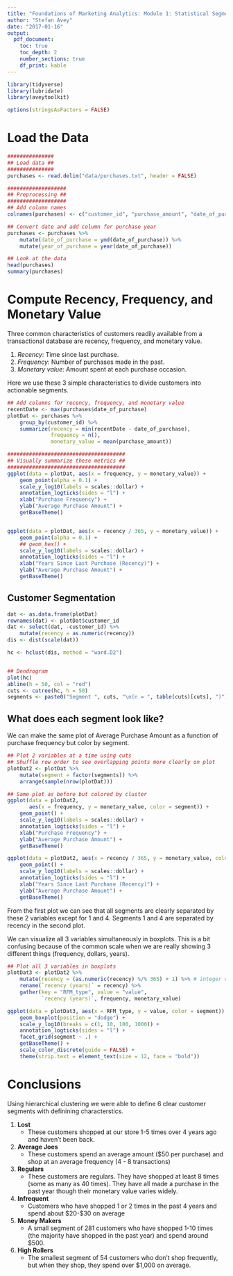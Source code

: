---
title: "Foundations of Marketing Analytics: Module 1: Statistical Segmentation"
author: "Stefan Avey"
date: "2017-01-16"
output:
  pdf_document:
    toc: true
    toc_depth: 2
    number_sections: true
    df_print: kable
---


```{r setup, eval = TRUE, echo = FALSE, message = FALSE, warning = FALSE}

library(tidyverse)
library(lubridate)
library(aveytoolkit)

options(stringsAsFactors = FALSE)
```

# Load the Data

```{r loadData}

###############
## Load data ##
###############
purchases <- read.delim("data/purchases.txt", header = FALSE)

###################
## Preprocessing ##
###################
## Add column names
colnames(purchases) <- c("customer_id", "purchase_amount", "date_of_purchase")

## Convert date and add column for purchase year
purchases <- purchases %>%
    mutate(date_of_purchase = ymd(date_of_purchase)) %>%
    mutate(year_of_purchase = year(date_of_purchase))

## Look at the data
head(purchases)
summary(purchases)

```

# Compute Recency, Frequency, and Monetary Value

Three common characteristics of customers readily available from a transactional database are recency, frequency, and monetary value.

1. *Recency*: Time since last purchase.
2. *Frequency*: Number of purchases made in the past.
3. *Monetary value*: Amount spent at each purchase occasion.

Here we use these 3 simple characteristics to divide customers into actionable segments.

```{r calcRFM}

## Add columns for recency, frequency, and monetary value
recentDate <- max(purchases$date_of_purchase)
plotDat <- purchases %>%
    group_by(customer_id) %>%
    summarize(recency = min(recentDate - date_of_purchase),
              frequency = n(),
              monetary_value = mean(purchase_amount))

######################################
## Visually summarize these metrics ##
######################################
ggplot(data = plotDat, aes(x = frequency, y = monetary_value)) +
    geom_point(alpha = 0.1) +
    scale_y_log10(labels = scales::dollar) +
    annotation_logticks(sides = "l") +
    xlab("Purchase Frequency") +
    ylab("Average Purchase Amount") +
    getBaseTheme()


ggplot(data = plotDat, aes(x = recency / 365, y = monetary_value)) +
    geom_point(alpha = 0.1) +
    ## geom_hex() +
    scale_y_log10(labels = scales::dollar) +
    annotation_logticks(sides = "l") +
    xlab("Years Since Last Purchase (Recency)") +
    ylab("Average Purchase Amount") +
    getBaseTheme()


```

## Customer Segmentation

```{r segment}

dat <- as.data.frame(plotDat)
rownames(dat) <- plotDat$customer_id
dat <- select(dat, -customer_id) %>%
    mutate(recency = as.numeric(recency))
dis <- dist(scale(dat))

hc <- hclust(dis, method = "ward.D2")


## Dendrogram
plot(hc)
abline(h = 50, col = "red")
cuts <- cutree(hc, h = 50)
segments <- paste0("Segment ", cuts, "\n(n = ", table(cuts)[cuts], ")")

```

## What does each segment look like?

We can make the same plot of Average Purchase Amount as a function of purchase frequency but color by segment.

```{r segmentViz1}

## Plot 2 variables at a time using cuts
## Shuffle row order to see overlapping points more clearly on plot
plotDat2 <- plotDat %>%
    mutate(segment = factor(segments)) %>%
    arrange(sample(nrow(plotDat)))

## Same plot as before but colored by cluster
ggplot(data = plotDat2,
       aes(x = frequency, y = monetary_value, color = segment)) +
    geom_point() +
    scale_y_log10(labels = scales::dollar) +
    annotation_logticks(sides = "l") +
    xlab("Purchase Frequency") +
    ylab("Average Purchase Amount") +
    getBaseTheme()

ggplot(data = plotDat2, aes(x = recency / 365, y = monetary_value, color = segment)) +
    geom_point() +
    scale_y_log10(labels = scales::dollar) +
    annotation_logticks(sides = "l") +
    xlab("Years Since Last Purchase (Recency)") +
    ylab("Average Purchase Amount") +
    getBaseTheme()

```

From the first plot we can see that all segments are clearly separated by these 2 variables except for 1 and 4. Segments 1 and 4 are separated by recency in the second plot.

We can visualize all 3 variables simultaneously in boxplots. This is a bit confusing because of the common scale when we are really showing 3 different things (frequency, dollars, years).

```{r segmentViz2, fig.height = 10}

## Plot all 3 variables in boxplots
plotDat3 <- plotDat2 %>%
    mutate(recency = (as.numeric(recency) %/% 365) + 1) %>% # integer division
    rename(`recency (years)` = recency) %>%
    gather(key = "RFM_type", value = "value",
           `recency (years)`, frequency, monetary_value)

ggplot(data = plotDat3, aes(x = RFM_type, y = value, color = segment)) +
    geom_boxplot(position = "dodge") +
    scale_y_log10(breaks = c(1, 10, 100, 1000)) +
    annotation_logticks(sides = "l") +
    facet_grid(segment ~ .) +
    getBaseTheme() +
    scale_color_discrete(guide = FALSE) +
    theme(strip.text = element_text(size = 12, face = "bold"))

```

# Conclusions

Using hierarchical clustering we were able to define 6 clear customer segments with definining characterstics.

1. **Lost**
   - These customers shopped at our store 1-5 times over 4 years ago and haven't been back.
2. **Average Joes**
   - These customers spend an average amount ($50 per purchase) and shop at an average frequency (4 - 8 transactions)
3. **Regulars**
   - These customers are regulars.  They have shopped at least 8 times (some as many as 40 times). They have all made a purchase in the past year though their monetary value varies widely.
4. **Infrequent**
   - Customers who have shopped 1 or 2 times in the past 4 years and spend about $20-$30 on average
5. **Money Makers**
   - A small segment of 281 customers who have shopped 1-10 times (the majority have shopped in the past year) and spend around $500.
6. **High Rollers**
   - The smallest segment of 54 customers who don't shop frequently, but when they shop, they spend over $1,000 on average.
